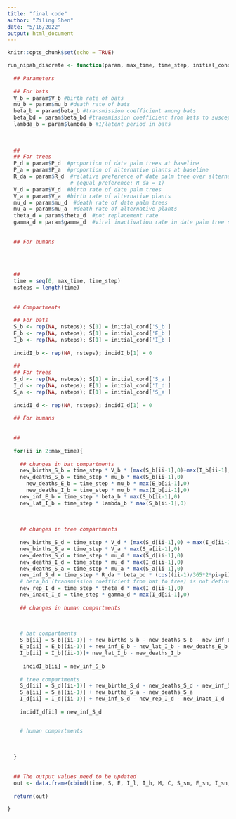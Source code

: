 ```yaml
---
title: "final code"
author: "Ziling Shen"
date: "5/16/2022"
output: html_document
---
```


```r
knitr::opts_chunk$set(echo = TRUE)
```
```r
run_nipah_discrete <- function(param, max_time, time_step, initial_cond){
  
  ## Parameters
  
  ## For bats
  V_b = param$V_b #birth rate of bats
  mu_b = param$mu_b #death rate of bats
  beta_b = param$beta_b #transmission coefficient among bats
  beta_bd = param$beta_bd #transmission coefficient from bats to susceptible date palm trees
  lambda_b = param$lambda_b #1/latent period in bats
  
  
  
  ##
  ## For trees
  P_d = param$P_d  #proportion of data palm trees at baseline
  P_a = param$P_a  #proportion of alternative plants at baseline
  R_da = param$R_d  #relative preference of date palm tree over alternative plant 
                    # (equal preference: R_da = 1)
  V_d = param$V_d  #birth rate of date palm trees
  V_a = param$V_a  #birth rate of alternative plants
  mu_d = param$mu_d  #death rate of date palm trees
  mu_a = param$mu_a  #death rate of alternative plants
  theta_d = param$theta_d  #pot replacement rate 
  gamma_d = param$gamma_d  #viral inactivation rate in date palm tree sap
  
  
  ## For humans
  
  
  
  
  ##
  time = seq(0, max_time, time_step)
  nsteps = length(time)
  
  
  ## Compartments 
  
  ## For bats
  S_b <- rep(NA, nsteps); S[1] = initial_cond['S_b']
  E_b <- rep(NA, nsteps); S[1] = initial_cond['E_b']
  I_b <- rep(NA, nsteps); S[1] = initial_cond['I_b']
  
  incidI_b <- rep(NA, nsteps); incidI_b[1] = 0
  
  ##
  ## For trees
  S_d <- rep(NA, nsteps); S[1] = initial_cond['S_a']
  I_d <- rep(NA, nsteps); E[1] = initial_cond['I_d']
  S_a <- rep(NA, nsteps); E[1] = initial_cond['S_a']
  
  incidI_d <- rep(NA, nsteps); incidI_d[1] = 0
  
  ## For humans 
  
  
  ##
  
  for(ii in 2:max_time){
    
    ## changes in bat compartments
    new_births_S_b = time_step * V_b * (max(S_b[ii-1],0)+max(I_b[ii-1],0))
    new_deaths_S_b = time_step * mu_b * max(S_b[ii-1],0)
      new_deaths_E_b = time_step * mu_b * max(E_b[ii-1],0)
      new_deaths_I_b = time_step * mu_b * max(I_b[ii-1],0)
    new_inf_E_b = time_step * beta_b * max(S_b[ii-1],0)
    new_lat_I_b = time_step * lambda_b * max(S_b[ii-1],0)
  
    
    
    ## changes in tree compartments 
  
    new_births_S_d = time_step * V_d * (max(S_d[ii-1],0) + max(I_d[ii-1],0)) 
    new_births_S_a = time_step * V_a * max(S_a[ii-1],0)
    new_deaths_S_d = time_step * mu_d * max(S_d[ii-1],0)
    new_deaths_I_d = time_step * mu_d * max(I_d[ii-1],0)
    new_deaths_S_a = time_step * mu_a * max(S_a[ii-1],0)
    new_inf_S_d = time_step * R_da * beta_bd * (cos((ii-1)/365*2*pi-pi)+1)*0.5 * max(I_b[ii-1],0) * max(S_d[ii-1],0)
    # beta_bd (transmission coefficient from bat to tree) is not defined yet 
    new_rep_I_d = time_step * theta_d * max(I_d[ii-1],0)
    new_inact_I_d = time_step * gamma_d * max(I_d[ii-1],0)
    
    ## changes in human compartments 

    
    
    # bat compartments
    S_b[ii] = S_b[(ii-1)] + new_births_S_b - new_deaths_S_b - new_inf_E_b
    E_b[ii] = E_b[(ii-1)] + new_inf_E_b - new_lat_I_b - new_deaths_E_b
    I_b[ii] = I_b[(ii-1)]+ new_lat_I_b - new_deaths_I_b
    
     incidI_b[ii] = new_inf_S_b
     
    # tree compartments 
    S_d[ii] = S_d[(ii-1)] + new_births_S_d - new_deaths_S_d - new_inf_S_d + new_rep_I_d + new_inact_I_d
    S_a[ii] = S_a[(ii-1)] + new_births_S_a - new_deaths_S_a
    I_d[ii] = I_d[(ii-1)] + new_inf_S_d - new_rep_I_d - new_inact_I_d - new_deaths_I_d
    
    incidI_d[ii] = new_inf_S_d


    # human compartments
    
    
    
  }
  
  
  ## The output values need to be updated 
  out <- data.frame(cbind(time, S, E, I_l, I_h, M, C, S_sn, E_sn, I_sn, I_sn_nr, incidI_l, incidI_h, incidM, incidC, incidI_sn, incidI_sn_nr)) 
  
  return(out)
  
}
```


